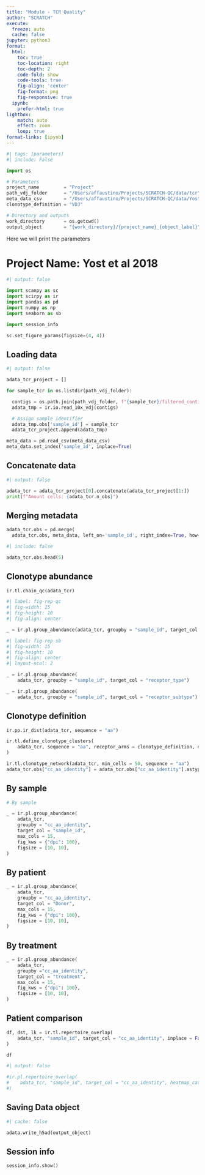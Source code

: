 ```yaml
---
title: "Module - TCR Quality"
author: "SCRATCH"
execute:
  freeze: auto
  cache: false
jupyter: python3
format:
  html:
    toc: true
    toc-location: right
    toc-depth: 2
    code-fold: show
    code-tools: true
    fig-align: 'center'
    fig-format: png
    fig-responsive: true
  ipynb:
    prefer-html: true
lightbox:
    match: auto
    effect: zoom
    loop: true
format-links: [ipynb]
---
```


```python
#| tags: [parameters]
#| include: False

import os

# Parameters
project_name         = "Project"
path_vdj_folder      = "/Users/affaustino/Projects/SCRATCH-QC/data/tcr"
meta_data_csv        = "/Users/affaustino/Projects/SCRATCH-QC/data/Yost_meta_data.csv"
clonotype_definition = "VDJ"

# Directory and outputs
work_directory       = os.getcwd()
output_object        = "{work_directory}/{project_name}_{object_label}".format(work_directory = work_directory, project_name = project_name, object_label = "tcr_repertoire.h5ad")

```

:::{.callout-important collapse="true"}

Here we will print the parameters

:::

# Project Name: Yost et al 2018

```python
#| output: false

import scanpy as sc
import scirpy as ir
import pandas as pd
import numpy as np
import seaborn as sb

import session_info

sc.set_figure_params(figsize=(4, 4))

```

## Loading data

```python
#| output: false

adata_tcr_project = []

for sample_tcr in os.listdir(path_vdj_folder):

  contigs = os.path.join(path_vdj_folder, f"{sample_tcr}/filtered_contig_annotations.csv")
  adata_tmp = ir.io.read_10x_vdj(contigs)

  # Assign sample identifier
  adata_tmp.obs['sample_id'] = sample_tcr
  adata_tcr_project.append(adata_tmp) 

```

```python

meta_data = pd.read_csv(meta_data_csv)
meta_data.set_index('sample_id', inplace=True)

```

## Concatenate data

```python
#| output: false

adata_tcr = adata_tcr_project[0].concatenate(adata_tcr_project[1:])
print(f"Amount cells: {adata_tcr.n_obs}")

```

## Merging metadata

```python

adata_tcr.obs = pd.merge(
  adata_tcr.obs, meta_data, left_on='sample_id', right_index=True, how='left')

```
```python
#| include: false

adata_tcr.obs.head(5)

```

## Clonotype abundance

```python

ir.tl.chain_qc(adata_tcr)

```

```python
#| label: fig-rep-qc
#| fig-width: 15
#| fig-height: 10
#| fig-align: center

_ = ir.pl.group_abundance(adata_tcr, groupby = "sample_id", target_col = "chain_pairing", normalize = True)

```

```python
#| label: fig-rep-sb
#| fig-width: 15
#| fig-height: 10
#| fig-align: center
#| layout-ncol: 2

_ = ir.pl.group_abundance(
    adata_tcr, groupby = "sample_id", target_col = "receptor_type")

_ = ir.pl.group_abundance(
    adata_tcr, groupby = "sample_id", target_col = "receptor_subtype")

```

## Clonotype definition

```python

ir.pp.ir_dist(adata_tcr, sequence = "aa")

```

```python

ir.tl.define_clonotype_clusters(
    adata_tcr, sequence = "aa", receptor_arms = clonotype_definition, dual_ir = "primary_only", n_jobs = 1
)

```

```python

ir.tl.clonotype_network(adata_tcr, min_cells = 50, sequence = "aa")
adata_tcr.obs["cc_aa_identity"] = adata_tcr.obs["cc_aa_identity"].astype("str")

```

::: {.panel-tabset}

## By sample

```python

# By sample

_ = ir.pl.group_abundance(
    adata_tcr,
    groupby = "cc_aa_identity",
    target_col = "sample_id",
    max_cols = 15,
    fig_kws = {"dpi": 100},
    figsize = [10, 10],
)

```

## By patient

```python

_ = ir.pl.group_abundance(
    adata_tcr,
    groupby = "cc_aa_identity",
    target_col = "Donor",
    max_cols = 15,
    fig_kws = {"dpi": 100},
    figsize = [10, 10],
)

```

## By treatment

```python

_ = ir.pl.group_abundance(
    adata_tcr,
    groupby ="cc_aa_identity",
    target_col = "treatment",
    max_cols = 15,
    fig_kws = {"dpi": 100},
    figsize = [10, 10],
)

```

:::

## Patient comparison

```python

df, dst, lk = ir.tl.repertoire_overlap(
    adata_tcr, "sample_id", target_col = "cc_aa_identity", inplace = False
)

```

```python

df

```

```python
#| output: false

#ir.pl.repertoire_overlap(
#    adata_tcr, "sample_id", target_col = "cc_aa_identity", heatmap_cats = ['treatment', 'Donor']
#)

```

## Saving Data object

```python
#| cache: false

adata.write_h5ad(output_object)

```

## Session info

```python

session_info.show()

```
